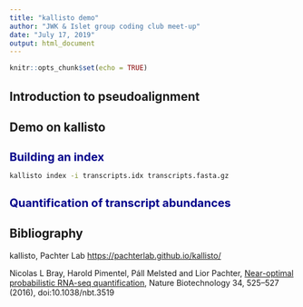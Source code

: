 ```yaml
---
title: "kallisto demo"
author: "JWK & Islet group coding club meet-up"
date: "July 17, 2019"
output: html_document
---
```


<style type="text/css">

h1.title {
  font-size: 36px;
  color: Green;
}

h1 { /* Header 1 */
  font-size: 20px;
  color: DarkBlue;
}

</style>

```r
knitr::opts_chunk$set(echo = TRUE)
```

## Introduction to pseudoalignment



## Demo on kallisto
# Building an index

```bash
kallisto index -i transcripts.idx transcripts.fasta.gz
```

# Quantification of transcript abundances


## Bibliography
kallisto, Pachter Lab <https://pachterlab.github.io/kallisto/>

Nicolas L Bray, Harold Pimentel, Páll Melsted and Lior Pachter, [Near-optimal probabilistic RNA-seq quantification](https://www.nature.com/articles/nbt.3519), Nature Biotechnology 34, 525–527 (2016), doi:10.1038/nbt.3519
